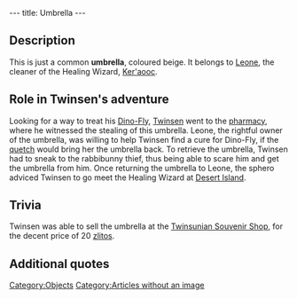 ---
title: Umbrella
---

{{Quote|
Quote=This umbrella belongs to a pharmacy customer.|
Character=Official description}}

==Description==
This is just a common '''umbrella''', coloured beige. It belongs to [[Leone]], the cleaner of the Healing Wizard, [[Ker'aooc]].

==Role in Twinsen's adventure==
Looking for a way to treat his [[Dino-Fly]], [[Twinsen]] went to the [[pharmacy]], where he witnessed the stealing of this umbrella. Leone, the rightful owner of the umbrella, was willing to help Twinsen find a cure for Dino-Fly, if the [[quetch]] would bring her the umbrella back. To retrieve the umbrella, Twinsen had to sneak to the rabbibunny thief, thus being able to scare him and get the umbrella from him. Once returning the umbrella to Leone, the sphero adviced Twinsen to go meet the Healing Wizard at [[Desert Island]].

==Trivia==
Twinsen was able to sell the umbrella at the [[Twinsunian Souvenir Shop]], for the decent price of 20 [[zlitos]].

==Additional quotes==
{{Quote|
Quoet=Here's the deal. I will tell you how to treat your Dino-Fly, if you would bring back my umbrella. Use your smarts but remember that, in life, haste makes waste...|
Character=Leone}}
{{Quote|
Quote=The umbrella please.|
Character=Twinsen}}
{{Quote|
Quote=But that's my umb...Oh!!! excuse me...I thought it was mine. Boohooo, I'm so embarrassed...I keep making mistakes.|
Character=The umbrela thief}}
{{Quote|
Quote=You just found the customer's umbrella.|
Character=When Twinsen received the umbrella}}

[[Category:Objects]]
[[Category:Articles without an image]]